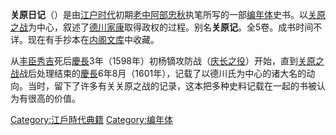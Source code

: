 '''关原日记'''（{{lang|ja|せきがはらにっき}}）是由[[江户时代|江户时代]]初期[[老中|老中]][[阿部忠秋|阿部忠秋]]执笔所写的一部[[编年体|编年体]]史书。以[[关原之战|关原之战]]为中心，叙述了[[德川家康|德川家康]]取得政权的过程。别名'''关原记'''。全5卷。成书时间不详。现在有手抄本在[[内阁文库|内阁文库]]中收藏。

从[[丰臣秀吉|丰臣秀吉]]死后[[慶長|慶長]]3年（1598年）初杨镝攻防战（[[庆长之役|庆长之役]]）开始，直到[[关原之战|关原之战]]战后处理结束的[[慶長|慶長]]6年8月（1601年），记载了以德川氏为中心的诸大名的动向。当时，留下了许多有关关原之战的记录，这本把多种史料记载在一起的书被认为有很高的价值。
{{Historical-book-stub}}

[[Category:江戶時代典籍|Category:江戶時代典籍]]
[[Category:编年体|Category:编年体]]